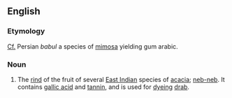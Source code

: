 ==English==

===Etymology===
[[Cf.]] Persian ''babul'' a species of [[mimosa]] yielding gum arabic.

===Noun===
#The [[rind]] of the fruit of several [[East Indies|East Indian]] species of [[acacia]]; [[neb-neb]]. It contains [[gallic acid]] and [[tannin]], and is used for [[dye]]ing [[drab]].